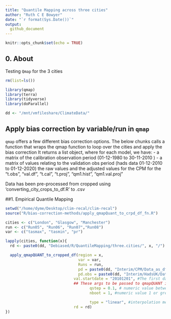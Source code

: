 ```yaml
---
title: "Quantile Mapping across three cities"
author: "Ruth C E Bowyer"
date: "`r format(Sys.Date())`"
output:
  github_document
---
```


```r
knitr::opts_chunk$set(echo = TRUE)
```


## 0. About

Testing `Qmap` for the 3 cities

```r
rm(list=ls())

library(qmap)
library(terra)
library(tidyverse)
library(doParallel)

dd <- "/mnt/vmfileshare/ClimateData/"

```

## Apply bias correction by variable/run in `qmap`

`qmap` offers a few different bias correction options.
The below chunks calls a function that wraps the qmap function to loop over the cities and apply the bias correction
It returns a list object, where for each model, we have:
- a matrix of the calibration observation period (01-12-1980 to 30-11-2010 )
- a matrix of values relating to the validation obs period (hads data 01-12-2010 to 01-12-2020)
the raw values and the adjusted values for the CPM for the
"t.obs", "val.df", "t.cal", "t.proj", "qm1.hist", "qm1.val.proj"

Data has been pre-processed from cropped using 'converting_city_crops_to_df.R' to .csv

##1. Empirical Quantile Mapping



```r
setwd("/home/dyme/Desktop/clim-recal/clim-recal")
source("R/bias-correction-methods/apply_qmapQuant_to_crpd_df_fn.R")

cities <- c("London", "Glasgow", "Manchester")
run <- c("Run05", "Run06", "Run07","Run08")
var <- c("tasmax", "tasmin", "pr")

lapply(cities, function(x){
  rd <- paste0(dd, "Debiased/R/QuantileMapping/three.cities/", x, "/")

  apply_qmapQUANT_to_cropped_df(region = x,
                                var = var,
                                Runs = run,
                                pd = paste0(dd, "Interim/CPM/Data_as_df/three.cities/"),#Parent directory where dataframes of cpm data are located
                                pd.obs = paste0(dd, "Interim/HadsUK/Data_as_df/three.cities/"),#Parent directory where dataframes of obs data are
                              val.startdate = "20101201", #The first date of the validation period. eg 20101201 All dates before this time will be taken as the calibration
                              ## These args to be passed to qmapQUANT itself:
                                     qstep = 0.1, # numeric value between 0 and 1, e.g 0.1. The quantile mapping is fitted only for the quantiles defined by quantile(0,1,probs=seq(0,1,by=qstep).
                                     nboot = 1, #numeric value 1 or greater - nboot number of bootstrap samples used for estimation of the observed quantiles. If nboot==1 the estimation is based on all (and not resampled) data.

                                     type = "linear", #interpolation method to use for fitting data to the predictions )(eg linear, tricubic)
                              rd = rd)
})


```


```r

```
